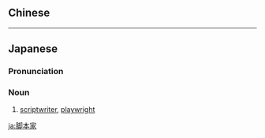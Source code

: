 {{also|腳本家}}
==Chinese==
{{zh-see|腳本家}}

----

==Japanese==
{{ja-kanjitab|きゃく|ほん|か|yomi=o}}

===Pronunciation===
{{ja-pron|きゃくほんか|y=o}}

===Noun===
{{ja-noun|きゃくほんか}}

# [[scriptwriter]], [[playwright]]

[[ja:脚本家]]
